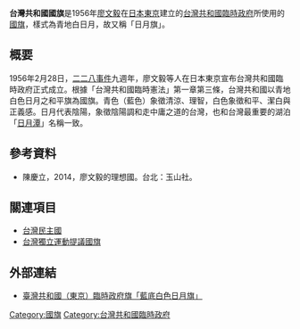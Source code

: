 {{Infobox Flag
| Name = 台灣共和國
| Type = 國旗
| Article = 國旗
| Image = Flag of Blue Ground White Sun and Moon.svg
| Nickname = 日月旗
| Use = 111111
| Symbol = {{FIAV|historical}}
| Proportion = 
| Adoption = 1956年2月28日－1977年1月7日
| Design = 青色底色，中央加上白色日月圖案。
}}
'''台灣共和國國旗'''是1956年[[廖文毅|廖文毅]]在[[日本|日本]][[東京|東京]]建立的[[台灣共和國臨時政府|台灣共和國臨時政府]]所使用的[[國旗|國旗]]，樣式為青地白日月，故又稱「日月旗」。

==概要==
1956年2月28日，[[二二八事件|二二八事件]]九週年，廖文毅等人在日本東京宣布台灣共和國臨時政府正式成立。根據「台灣共和國臨時憲法」第一章第三條，台灣共和國以青地白色日月之和平旗為國旗。青色（藍色）象徵清涼、理智，白色象徵和平、潔白與正義感。日月代表陰陽，象徵陰陽調和走中庸之道的台灣，也和台灣最重要的湖泊「[[日月潭|日月潭]]」名稱一致。

==參考資料==
*陳慶立，2014，廖文毅的理想國。台北：玉山社。

==關連項目==
*[[台灣民主國|台灣民主國]]
*[[台灣獨立運動提議國旗|台灣獨立運動提議國旗]]

==外部連結==
*[http://www.aiplus.idv.tw/soviet/FTAIWAN.HTM 臺灣共和國（東京）臨時政府旗「藍底白色日月旗」] {{Wayback|url=http://www.aiplus.idv.tw/soviet/FTAIWAN.HTM |date=20200131073024 }}

[[Category:國旗|Category:國旗]]
[[Category:台灣共和國臨時政府|Category:台灣共和國臨時政府]]